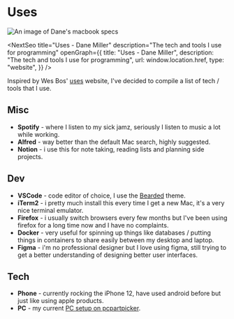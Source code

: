
<div className="prose mt-24 max-w-none">

# Uses

<Image
  src="https://i.imgur.com/ms5kVdI.png"
  height={490}
  width={896}
  alt="An image of Dane's macbook specs"
/>

<NextSeo
  title="Uses - Dane Miller"
  description="The tech and tools I use for programming"
  openGraph={{
    title: "Uses - Dane Miller",
    description: "The tech and tools I use for programming",
    url: window.location.href,
    type: "website",
  }}
/>

Inspired by Wes Bos' [uses](https://uses.tech/) website, I've decided to compile a list of tech / tools that I use.

## Misc

- **Spotify** - where I listen to my sick jamz, seriously I listen to music a lot while working.
- **Alfred** - way better than the default Mac search, highly suggested.
- **Notion** - i use this for note taking, reading lists and planning side projects.

## Dev

- **VSCode** - code editor of choice, I use the [Bearded](https://marketplace.visualstudio.com/items?itemName=BeardedBear.beardedtheme) theme.
- **iTerm2** - i pretty much install this every time I get a new Mac, it's a very nice terminal emulator.
- **Firefox** - i usually switch browsers every few months but I've been using firefox for a long time now and I have no complaints.
- **Docker** - very useful for spinning up things like databases / putting things in containers to share easily between my desktop and laptop.
- **Figma** - i'm no professional designer but I love using figma, still trying to get a better understanding of designing better user interfaces.

## Tech

- **Phone** - currently rocking the iPhone 12, have used android before but just like using apple products.
- **PC** - my current [PC setup on pcpartpicker](https://pcpartpicker.com/user/Danex2/saved/#view=XBNLJx).

</div>
